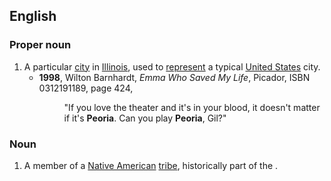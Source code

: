 ==English==
{{wikipedia|Peoria, Illinois|mul=Will it play in Peoria?}}
===Proper noun===
{{en-proper noun}}
#A particular [[city]] in [[Illinois]], used to [[represent]] a typical [[United States]] city.
#*'''1998''', Wilton Barnhardt, ''Emma Who Saved My Life'', Picador, ISBN 0312191189, page 424,
#*:"If you love the theater and it's in your blood, it doesn't matter if it's '''Peoria'''. Can you play '''Peoria''', Gil?"

===Noun===
{{en-noun|pl2=Peoria}}

# A member of a [[Native American]] [[tribe]], historically part of the {{w|Illinois Confederation}}.